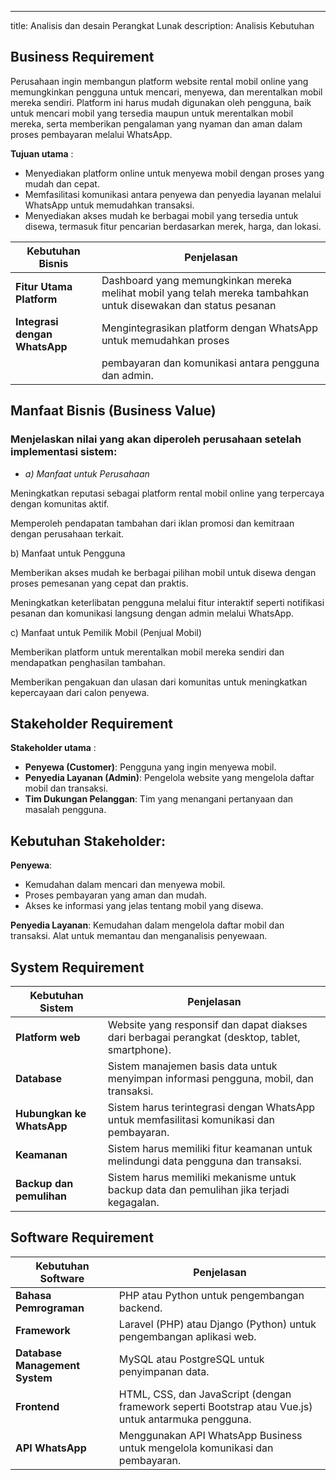 ---
title: Analisis dan desain Perangkat Lunak
description: Analisis Kebutuhan

## Business Requirement
Perusahaan ingin membangun platform website rental mobil online yang memungkinkan pengguna untuk mencari, menyewa, dan merentalkan mobil mereka sendiri. 
Platform ini harus mudah digunakan oleh pengguna, 
baik untuk mencari mobil yang tersedia maupun untuk merentalkan mobil mereka, serta memberikan pengalaman yang nyaman dan aman dalam proses pembayaran melalui WhatsApp.

**Tujuan utama** :
- Menyediakan platform online untuk menyewa mobil dengan proses yang mudah dan cepat.
- Memfasilitasi komunikasi antara penyewa dan penyedia layanan melalui WhatsApp untuk memudahkan transaksi.
- Menyediakan akses mudah ke berbagai mobil yang tersedia untuk disewa, termasuk fitur pencarian berdasarkan merek, harga, dan lokasi.

| Kebutuhan Bisnis                     | Penjelasan                                                                                                       |
|--------------------------------------|------------------------------------------------------------------------------------------------------------------|
| **Fitur Utama Platform**             | Dashboard yang memungkinkan mereka melihat mobil yang telah mereka tambahkan untuk disewakan dan status pesanan  |
| **Integrasi dengan WhatsApp**        | Mengintegrasikan platform dengan WhatsApp untuk memudahkan proses                                                |
|                                      | pembayaran dan komunikasi antara pengguna dan admin.                                                             |

## Manfaat Bisnis (Business Value)

### Menjelaskan nilai yang akan diperoleh perusahaan setelah implementasi sistem:

- *a) Manfaat untuk Perusahaan*

Meningkatkan reputasi sebagai platform rental mobil online yang terpercaya dengan komunitas aktif.

Memperoleh pendapatan tambahan dari iklan promosi dan kemitraan dengan perusahaan terkait.

b) Manfaat untuk Pengguna

Memberikan akses mudah ke berbagai pilihan mobil untuk disewa dengan proses pemesanan yang cepat dan praktis.

Meningkatkan keterlibatan pengguna melalui fitur interaktif seperti notifikasi pesanan dan komunikasi langsung dengan admin melalui WhatsApp.

c) Manfaat untuk Pemilik Mobil (Penjual Mobil)

Memberikan platform untuk merentalkan mobil mereka sendiri dan mendapatkan penghasilan tambahan.

Memberikan pengakuan dan ulasan dari komunitas untuk meningkatkan kepercayaan dari calon penyewa.


## Stakeholder Requirement

**Stakeholder utama** :
- **Penyewa (Customer)**: Pengguna yang ingin menyewa mobil.
- **Penyedia Layanan (Admin)**: Pengelola website yang mengelola daftar mobil dan transaksi.
- **Tim Dukungan Pelanggan**: Tim yang menangani pertanyaan dan masalah pengguna.

## Kebutuhan Stakeholder:

**Penyewa**:
- Kemudahan dalam mencari dan menyewa mobil.
- Proses pembayaran yang aman dan mudah.
- Akses ke informasi yang jelas tentang mobil yang disewa.

**Penyedia Layanan**:
Kemudahan dalam mengelola daftar mobil dan transaksi.
Alat untuk memantau dan menganalisis penyewaan.

## System Requirement

| Kebutuhan Sistem                     | Penjelasan                                                                                                       |
|--------------------------------------|------------------------------------------------------------------------------------------------------------------|
| **Platform web**                     | Website yang responsif dan dapat diakses dari berbagai perangkat (desktop, tablet, smartphone).                  |
| **Database**                         | Sistem manajemen basis data untuk menyimpan informasi pengguna, mobil, dan transaksi.                            |
| **Hubungkan ke WhatsApp**            | Sistem harus terintegrasi dengan WhatsApp untuk memfasilitasi komunikasi dan pembayaran.                         |
| **Keamanan**                         | Sistem harus memiliki fitur keamanan untuk melindungi data pengguna dan transaksi.                               |
| **Backup dan pemulihan**             |  Sistem harus memiliki mekanisme untuk backup data dan pemulihan jika terjadi kegagalan.                         |

## Software Requirement

| Kebutuhan Software                   | Penjelasan                                                                                                       |
|--------------------------------------|------------------------------------------------------------------------------------------------------------------|
| **Bahasa Pemrograman**               | PHP atau Python untuk pengembangan backend.                                                                      |
| **Framework**                        | Laravel (PHP) atau Django (Python) untuk pengembangan aplikasi web.                                              |
| **Database Management System**       | MySQL atau PostgreSQL untuk penyimpanan data.                                                                    |
| **Frontend**                         | HTML, CSS, dan JavaScript (dengan framework seperti Bootstrap atau Vue.js) untuk antarmuka pengguna.             |
| **API WhatsApp**                     | Menggunakan API WhatsApp Business untuk mengelola komunikasi dan pembayaran.                                     |

